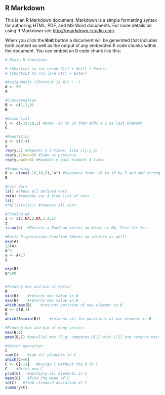 ## R Markdown

This is an R Markdown document. Markdown is a simple formatting syntax for authoring HTML, PDF, and MS Word documents. For more details on using R Markdown see <http://rmarkdown.rstudio.com>.

When you click the **Knit** button a document will be generated that includes both content as well as the output of any embedded R code chunks within the document. You can embed an R code chunk like this:

```r

# Basic R functions 

# (Shortcut to run chunk Ctrl + Shift + Enter)
# (Shortcut to run line Ctrl + Enter)

#Assignments (Shortcut is Alt + -)
A <- 50
A

#Concatenation
B <- c(1,2,3)
B

#Quick list
C <- c(-10:10,2) #Does -10 to 10 then adds a 2 as last element
C

#Repetition
y <- c(2:4)
y
rep(y,3) #Repeats y 3 times, like c(y,y,y)
rep(y,times=3) #Same as previous
rep(y,each=3) #Repeats y each element 3 times

#Sequencing
D <- c(seq(-10,10,5),"A") #Sequence from -10 to 10 by 5 and add string A
D

#List Vars
ls() #shows all defined vars
rm(A) #removes var A from list of vars
ls()
#rm(list=ls()) #removes all vars

#Finding NA
z <- c(1,NA,2,NA,3,4,5)
z
is.na(z)  #Returns a Boolean vector on which is NA, True for Yes
```
```r

#Basic R operations Function (Works on vectors as well)
exp(A)
1/(A)
A^3
y <- A+17
y

exp(B)
B*100


#Finding max and min of Vector
B
min(B)    #returns min value in B
max(B)    #returns max value in B
which.max(B)    #returns position of max element in B
B <- c(B,1)   
B
which(B==min(B))    #returns all the positions of min element in B

#Finding max and min of many vectors
max(B,C)
pmax(B,C) #parallel max (E.g. compares B[1] with C[1] and returns max)
```
```r

#Vector operation
C
sum(C)    #sum all elements in C
which(C==0)
C <- C[-11]   #Assign C without the 0 to C
C    #Print new C
prod(C)   #multiply all elements in C
mean(C)   #find the mean of C
sd(C)   #find standard deviation of C
summary(C)

```

